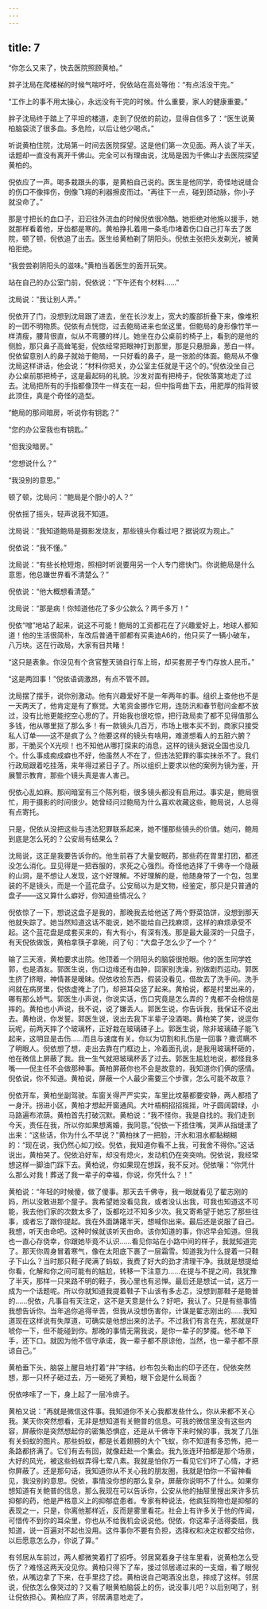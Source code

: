 ```yaml
---
---
---
```

title: 7
---




“你怎么又来了，快去医院照顾黄柏。”

胖子沈局在爬楼梯的时候气喘吁吁，倪依站在高处等他：“有点活没干完。”

“工作上的事不用太操心，永远没有干完的时候。什么重要，家人的健康重要。”

胖子沈局终于踏上了平坦的楼道，走到了倪依的前边，显得自信多了：“医生说黄柏脑袋流了很多血。多危险，以后让他少喝点。”

听说黄柏住院，沈局第一时间去医院探望。这是他们第一次见面。两人谈了半天，话题却一直没有离开千佛山。完全可以有理由说，沈局是因为千佛山才去医院探望黄柏的。

倪依应了一声。喝多栽跟头的事，是黄柏自己说的。医生是他同学，奇怪地说缝合的伤口不像摔伤，倒像飞翔的利器擦皮而过。“再往下一点，碰到颈动脉，你小子就没命了。”

那是寸把长的血口子，汩汩往外流血的时候倪依很冷酷。她拒绝对他施以援手，她就那样看着他，牙齿都是寒的。黄柏挣扎着用一条毛巾堵着伤口自己打车去了医院，顿了顿，倪依追了出去。医生给黄柏剃了阴阳头。倪依主张把头发剃光，被黄柏拒绝。

“我尝尝剃阴阳头的滋味。”黄柏当着医生的面开玩笑。

站在自己的办公室门前，倪依说：“下午还有个材料……”

沈局说：“我让别人弄。”

倪依开了门，没想到沈局跟了进去，坐在长沙发上，宽大的腹部折叠下来，像堆积的一团不明物质。倪依有点恍惚，过去鲍局进来也坐这里，但鲍局的身形像竹竿一样清瘦，腰背很直，似从不弯腰的样儿。她坐在办公桌前的椅子上，看到的是他的侧脸，那只鼻子高耸笔挺，倪依经常把眼神打到那里，那是只悬胆鼻，葱白一样。倪依留意别人的鼻子就始于鲍局，一只好看的鼻子，是一张脸的体面。鲍局从不像沈局这样讲话，他会说：“材料你把关，办公室主任就是干这个的。”倪依没坐自己办公桌前那把椅子，这是最起码的礼貌。沙发对面有把椅子，倪依落寞地走了过去。沈局把所有的手指都像顶牛一样支在一起，但中指弯曲下去，用肥厚的指背彼此顶住，真是个奇怪的造型。

“鲍局的那间暗房，听说你有钥匙？”

“您的办公室我也有钥匙。”

“但我没暗房。”

“您想说什么？”

“我没别的意思。”

顿了顿，沈局问：“鲍局是个胆小的人？”

倪依摇了摇头，轻声说我不知道。

沈局说：“我知道鲍局是摄影发烧友，那些镜头你看过吧？据说叹为观止。”

倪依说：“我不懂。”

沈局说：“有些长枪短炮，照相时听说要用另一个人专门摁快门。你说鲍局是什么意思，他总嫌世界看不清楚么？”

倪依说：“他大概想看清楚。”

沈局说：“那是病！你知道他花了多少公款么？两千多万！”

倪依“噌”地站了起来，说这不可能！鲍局的工资都花在了兴趣爱好上，地球人都知道！他的生活很简朴，车改后普通干部都有买奥迪A6的，他只买了一辆小破车，八万块。这在行政局，大家有目共睹！

“这只是表象。你没见有个贪官整天骑自行车上班，却买套房子专门存放人民币。”

“这是两回事！”倪依语调激昂，有点不管不顾。

沈局摆了摆手，说你别激动。他有兴趣爱好不是一年两年的事。组织上查他也不是一天两天了，他肯定是有了察觉。大笔资金挪作它用，连防汛和春节慰问金都不放过，没有比他更能挖空心思的了。开始我也很吃惊，把行政局卖了都不见得值那么多钱，他从哪里抠了那么多！有一款镜头几百万，市场上根本买不到，商家只接受私人订单——这不是疯了么？他要这样的镜头有啥用，难道想看人的五脏六腑？那，干脆买个X光呗！也不知他从哪打探来的消息，这样的镜头据说全国也没几个。什么事成痴成癖也不好，他虽然人不在了，但违法犯罪的事实抹杀不了。我们行政局跟着吃挂落，来年得过紧日子了。所以组织上要求以他的案例为镜为鉴，开展警示教育，那些个镜头真是害人害己。

倪依心乱如麻。那间暗室有三个陈列柜，很多镜头都没有启用过。事实是，鲍局很忙，用于摄影的时间很少。她曾经问过鲍局为什么喜欢收藏这些，鲍局说，人总得有点寄托。

只是，倪依从没把这些与违法犯罪联系起来，她不懂那些镜头的价值。她问，鲍局到底是怎么死的？公安局有结果么？

沈局说，这正是我要告诉你的。他生前吞了大量安眠药，那些药在胃里打团，都还没怎么消化。显见得是一把吞服的，求死之心强烈。奇怪他选择了千佛寺一个隐蔽的山洞，是不想让人发现，这个好理解。不好理解的是，他随身带了一个包，包里装的不是镜头，而是一个蓝花盘子。公安局以为是文物，经鉴定，那只是只普通的盘子——这又算什么癖好，你知道些情况么？

倪依惊了一下，想说这盘子是我的，那晚我去给他送了两个野菜馅饼，没想到那天他就失踪了。她当然知道这话不能说，她不能给自己找麻烦，这样的麻烦承受不起。这个蓝花盘是成套买来的，有大有小，有深有浅。那是最大最深的一只盘子，有天倪依做饭，黄柏拿筷子拿碗，问了句：“大盘子怎么少了一个？”

输了三天液，黄柏要求出院。他顶着一个阴阳头的脑袋很抢眼。他的医生同学姓郭，也是酒友。郭医生说，伤口边缘还有血肿，回家别洗澡，别做剧烈运动。郭医生挤了挤眼，神情甚是暧昧。倪依收拾东西，假装没看见，借故去了洗手间。洗手间就在病房里，倪依虚掩上了门，却把耳朵竖了起来。黄柏说，都是村里出来的，哪有那么娇气。郭医生小声说，你说实话，伤口究竟是怎么弄的？鬼都不会相信是摔的。黄柏也小声说，我不说，说了嫌丢人。郭医生说，你告诉我，我保证不说出去。黄柏说，你发誓。郭医生说，说出去我下半辈子没酒喝。黄柏笑了笑，说逗你玩呢，前两天摔了个玻璃杯，正好栽在玻璃碴子上。郭医生说，除非玻璃碴子能飞起来，这明显是击伤……而且与速度有关。你以为切割和扎伤是一回事？撒谎瞒不了明眼人。倪依想了想，走出去靠在门框边上，冷着面孔说，是我用玻璃杯砸的，他在微信上屏蔽了我。我一生气就把玻璃杯丢了过去。郭医生尴尬地说，都怪我多嘴——倪主任不会做那种事。黄柏屏蔽你也不会是故意的，我知道你们俩的感情。倪依说，你不知道。黄柏说，屏蔽一个人最少需要三个步骤，怎么可能不故意？

倪依开车，黄柏坐副驾驶。车窗关得严严实实，车里比坟墓都要安静，两人都捂了一身汗。拐进小区，黄柏才想起开窗通风。大叶梧桐招招摇摇，叶子圆阔碧绿，小马路遍布浓荫。黄柏首先打破沉默。黄柏说：“我不怪你，我是自找的。我们走到今天，责任在我，所以你如果想离婚，我同意。”倪依一下捂住嘴，哭声从指缝漾了出来：“这些话，你为什么不早说？”黄柏抹了一把脸，汗水和泪水都黏糊糊的：“现在说，我仍然心如刀绞。倪依，我知道你看不上我，可我舍不得你。”这话说出，黄柏哭了。倪依泊好车，却没有熄火，发动机仍在突突响。倪依说，我经常想这样一脚油门踩下去。黄柏说，你如果现在想踩，我不反对。倪依嚷：“你凭什么那么对我！葬送了我一辈子的幸福，你说，你凭什么？！”

黄柏说：“年轻的时候傻，做了傻事。那天去千佛寺，我一眼就看见了翟志刚的妈，所以没敢进那个屋子。我希望她没看见我，或者没认出我，可我也知道这不可能，我去他们家的次数太多了，饭都吃过不知多少次。我又寄希望于她忘了那些往事，或者忘了跟你提起。我在外面踌躇半天，想喊你出来。最后还是说服了自己。我想，听天由命吧。这种时候就该听天由命。该你知道的事，你迟早会知道。但我也一直心存侥幸，你跟她毕竟不认识……看见你站在小路中间的样子，我就知道完了。那天你周身冒着寒气，像在太阳底下裹了一层霜雪。知道我为什么提着一只鞋子下山么？当时那只鞋子爬满了蚂蚁，我费了好大的劲才清理干净。我就是想提给你看，化解和你之间可能有的尴尬，转移一下注意力……在提与不提之间，我犹豫了半天，那样一只来路不明的鞋子，我心里也有忌惮。最后还是想试一试，这万一成为一个话题呢。所以你就知道我提着鞋子下山该有多忐忑，没想到那鞋子是鲍普的……倪依，凡事自有天注定，这不是天意是什么？好吧，我认了。只是有些事情我想告诉你。当年追你追得辛苦，但我从没想伤害你，计谋是翟志刚出的……我知道现在这样说有失厚道，可确实是他想出来的法子。不过我们有言在先，那就是吓唬你一下，但不能碰到你。那晚的事情无需我说，是你一辈子的梦魇。他不单下手，还下口。就因为他不信守承诺，我一辈子都不原谅他，当然，也一辈子都不原谅自己。”

黄柏垂下头，脑袋上醒目地打着“井”字结。纱布包头勒出的印子还在，倪依突然想，那一只杯子砸过去，万一砸死了黄柏，眼下会是什么局面？

倪依哆嗦了一下，身上起了一层冷痱子。

黄柏又说：“再就是微信这件事。我知道你不关心我都发些什么，你从来都不关心我。某天你突然想看，无非是想知道有关鲍普的信息。可我的微信里没有这些内容，屏蔽你是突然想起你的密集恐惧症，还是从千佛寺下来时候的事，我发了几张有关蚂蚁的图片。那些蚂蚁，都是长着翅膀的大个飞蚁，你不知道有多恐怖，把一条路都挤满了。它们有去有回，就像赶赴一个集会。我九张连环拍都是那个场景，大好的风光，被这些蚂蚁弄得七荤八素。我就是怕你万一看见它们坏了心情，才把你屏蔽了。还是那句话，我知道你从不关心我的朋友圈，我就是怕你一不留神看见，我没别的意思。倪依，事情没你想的那么复杂，屏蔽你说明不了什么。如果你想知道有关鲍普的信息，那么我现在可以告诉你，公安从他的抽屉里搜出来许多抗抑郁的药，他是严格意义上的抑郁症患者。专家有种说法，他疯狂购物也是抑郁的表现之一，只是，你离他那样近，反而是雾里看花。社会上有许多关于他的传闻，可惜传不到你的耳朵里，你也从不给我机会说说他。倪依，你这辈子活得委屈，我知道，说一百遍对不起也没用。这件事你不要有负担，选择权和决定权都交给你，以后愿意怎么办，你说了算。”

有邻居从车前过，两人都微笑着打了招呼。邻居窝着身子往车里看，说黄柏怎么受伤了？难怪这两天没见你。黄柏只得下了车，接过邻居递过来的一支烟，看了眼倪依，从嘴边拿了下来，在手里捻了捻。黄柏说自己喝酒没出息，摔成了这样。邻居说，倪依怎么像哭过的？又看了眼黄柏脑袋上的伤，说没事儿吧？以后别喝了，别让倪依担心。黄柏应了声，邻居满意地走了。